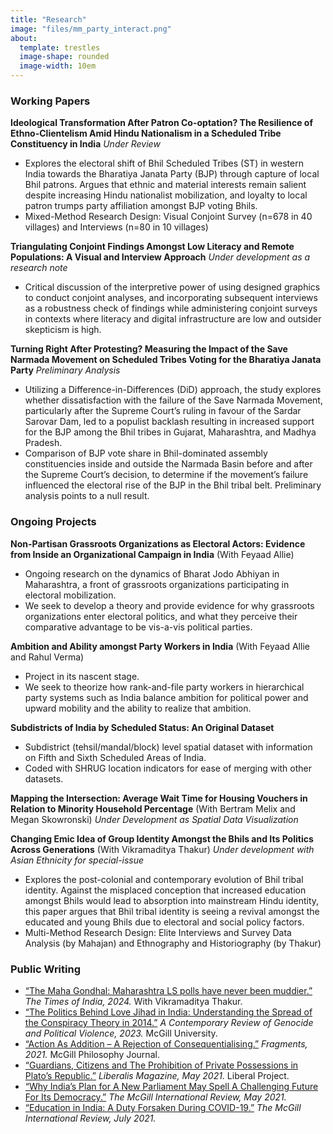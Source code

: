 ---
title: "Research"
image: "files/mm_party_interact.png"
about: 
  template: trestles
  image-shape: rounded
  image-width: 10em
---

### Working Papers

**Ideological Transformation After Patron Co-optation? The Resilience of Ethno-Clientelism Amid Hindu Nationalism in a Scheduled Tribe Constituency in India** *Under Review*

-   Explores the electoral shift of Bhil Scheduled Tribes (ST) in western India towards the Bharatiya Janata Party (BJP) through capture of local Bhil patrons. Argues that ethnic and material interests remain salient despite increasing Hindu nationalist mobilization, and loyalty to local patron trumps party affiliation amongst BJP voting Bhils.
-   Mixed-Method Research Design: Visual Conjoint Survey (n=678 in 40 villages) and Interviews (n=80 in 10 villages)

**Triangulating Conjoint Findings Amongst Low Literacy and Remote Populations: A Visual and Interview Approach** *Under development as a research note*

-   Critical discussion of the interpretive power of using designed graphics to conduct conjoint analyses, and incorporating subsequent interviews as a robustness check of findings while administering conjoint surveys in contexts where literacy and digital infrastructure are low and outsider skepticism is high.

**Turning Right After Protesting? Measuring the Impact of the Save Narmada Movement on Scheduled Tribes Voting for the Bharatiya Janata Party** *Preliminary Analysis*

-   Utilizing a Difference-in-Differences (DiD) approach, the study explores whether dissatisfaction with the failure of the Save Narmada Movement, particularly after the Supreme Court's ruling in favour of the Sardar Sarovar Dam, led to a populist backlash resulting in increased support for the BJP among the Bhil tribes in Gujarat, Maharashtra, and Madhya Pradesh.
-   Comparison of BJP vote share in Bhil-dominated assembly constituencies inside and outside the Narmada Basin before and after the Supreme Court's decision, to determine if the movement's failure influenced the electoral rise of the BJP in the Bhil tribal belt. Preliminary analysis points to a null result.

### Ongoing Projects

**Non-Partisan Grassroots Organizations as Electoral Actors: Evidence from Inside an Organizational Campaign in India** (With Feyaad Allie)

-   Ongoing research on the dynamics of Bharat Jodo Abhiyan in Maharashtra, a front of grassroots organizations participating in electoral mobilization.
-   We seek to develop a theory and provide evidence for why grassroots organizations enter electoral politics, and what they perceive their comparative advantage to be vis-a-vis political parties.

**Ambition and Ability amongst Party Workers in India** (With Feyaad Allie and Rahul Verma)

-   Project in its nascent stage.
-   We seek to theorize how rank-and-file party workers in hierarchical party systems such as India balance ambition for political power and upward mobility and the ability to realize that ambition.

**Subdistricts of India by Scheduled Status: An Original Dataset**

-   Subdistrict (tehsil/mandal/block) level spatial dataset with information on Fifth and Sixth Scheduled Areas of India.
-   Coded with SHRUG location indicators for ease of merging with other datasets.

**Mapping the Intersection: Average Wait Time for Housing Vouchers in Relation to Minority Household Percentage** (With Bertram Melix and Megan Skowronski) *Under Development as Spatial Data Visualization*

**Changing Emic Idea of Group Identity Amongst the Bhils and Its Politics Across Generations** (With Vikramaditya Thakur) *Under development with Asian Ethnicity for special-issue*

-   Explores the post-colonial and contemporary evolution of Bhil tribal identity. Against the misplaced conception that increased education amongst Bhils would lead to absorption into mainstream Hindu identity, this paper argues that Bhil tribal identity is seeing a revival amongst the educated and young Bhils due to electoral and social policy factors.
-   Multi-Method Research Design: Elite Interviews and Survey Data Analysis (by Mahajan) and Ethnography and Historiography (by Thakur)

### Public Writing

-   ["The Maha Gondhal: Maharashtra LS polls have never been muddier."](https://timesofindia.indiatimes.com/india/the-maha-gondhal/articleshow/110155097.cms) *The Times of India, 2024.* With Vikramaditya Thakur.
-   ["The Politics Behind Love Jihad in India: Understanding the Spread of the Conspiracy Theory in 2014."](https://crgreview.com/the-politics-behind-love-jihad-in-indiaunderstanding-the-spread-of-the-conspiracy-theory-in-2014/) *A Contemporary Review of Genocide and Political Violence, 2023.* McGill University.
-   ["Action As Addition – A Rejection of Consequentialising."](https://00ff1226-c9ea-453e-baa6-e67819b43f30.filesusr.com/ugd/bc8784_cc48e86634aa4c4ca45aac27c1a3ee11.pdf) *Fragments, 2021.* McGill Philosophy Journal.
-   ["Guardians, Citizens and The Prohibition of Private Possessions in Plato’s Republic."](https://mppsm15.medium.com/guardians-citizens-and-the-prohibition-of-private-possessions-in-platos-republic-bc97976abd9) *Liberalis Magazine, May 2021.* Liberal Project.
-   ["Why India’s Plan for A New Parliament May Spell A Challenging Future For Its Democracy."](https://www.mironline.ca/why-indias-plan-for-a-new-parliament-may-spell-a-challenging-future-for-its-democracy/) *The McGill International Review, May 2021.*
-   ["Education in India: A Duty Forsaken During COVID-19."](https://www.mironline.ca/education-in-india-a-right-forsaken-during-covid-19/) *The McGill International Review, July 2021.*
